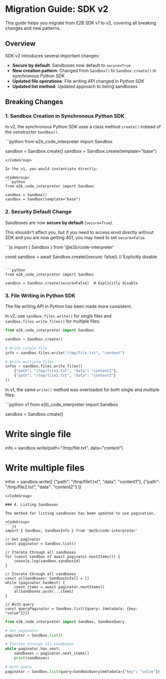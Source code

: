 # Migration Guide: SDK v2

This guide helps you migrate from E2B SDK v1 to v2, covering all breaking changes and new patterns.

## Overview

SDK v2 introduces several important changes:
- **Secure by default**: Sandboxes now default to `secure=True`
- **New creation pattern**: Changed from `Sandbox()` to `Sandbox.create()` in synchronous Python SDK
- **Updated file operations**: File writing API changed in Python SDK
- **Updated list method**: Updated approach to listing sandboxes

## Breaking Changes

### 1. Sandbox Creation in Synchronous Python SDK

In v2, the synchronous Python SDK uses a class method `create()` instead of the constructor `Sandbox()`.

<CodeGroup>
```python
from e2b_code_interpreter import Sandbox

sandbox = Sandbox.create()
sandbox = Sandbox.create(template="base")
```
</CodeGroup>

In the v1, you would instantiate directly:

<CodeGroup>
```python
from e2b_code_interpreter import Sandbox

sandbox = Sandbox()
sandbox = Sandbox(template="base")
```
</CodeGroup>

### 2. Security Default Change

Sandboxes are now **secure by default** (`secure=True`).

This shouldn't affect you, but if you need to access envd directly without SDK and you are now getting 401, you may need to set `secure=False`.

<CodeGroup>
```js
import { Sandbox } from '@e2b/code-interpreter'

const sandbox = await Sandbox.create({secure: false}) // Explicitly disable
```

```python
from e2b_code_interpreter import Sandbox

sandbox = Sandbox.create(secure=False)  # Explicitly disable
```
</CodeGroup>

### 3. File Writing in Python SDK

The file writing API in Python has been made more consistent.

In v2, use `sandbox.files.write()` for single files and `sandbox.files.write_files()` for multiple files:
<CodeGroup>
```python v2
from e2b_code_interpreter import Sandbox

sandbox = Sandbox.create()

# Write single file
info = sandbox.files.write("/tmp/file.txt", "content")

# Write multiple files
infos = sandbox.files.write_files([
    {"path": "/tmp/file1.txt", "data": "content1"},
    {"path": "/tmp/file2.txt", "data": "content2"}
])
```
</CodeGroup>

In v1, the same `write()` method was overloaded for both single and multiple files:

<CodeGroup>
```python v1
from e2b_code_interpreter import Sandbox

sandbox = Sandbox.create()

# Write single file
info = sandbox.write(path="/tmp/file.txt", data="content")

# Write multiple files
infos = sandbox.write([
    {"path": "/tmp/file1.txt", "data": "content1"},
    {"path": "/tmp/file2.txt", "data": "content2"}
])
```
</CodeGroup>

### 4. Listing Sandboxes

The method for listing sandboxes has been updated to use pagination.

<CodeGroup>
```js
import { Sandbox, SandboxInfo } from '@e2b/code-interpreter'

// Get paginator
const paginator = Sandbox.list()

// Iterate through all sandboxes
for (const sandbox of await paginator.nextItems()) {
    console.log(sandbox.sandboxId)
}

// Iterate through all sandboxes
const allSandboxes: SandboxInfo[] = []
while (paginator.hasNext) {
    const items = await paginator.nextItems()
    allSandboxes.push(...items)
}

// With query
const queryPaginator = Sandbox.list({query: {metadata: {key: "value"}}})
```
```python
from e2b_code_interpreter import Sandbox, SandboxQuery

# Get paginator
paginator = Sandbox.list()

# Iterate through all sandboxes
while paginator.has_next:
    sandboxes = paginator.next_items()
    print(sandboxes)

# With query
paginator = Sandbox.list(query=SandboxQuery(metadata={"key": "value"}))
```
</CodeGroup>
